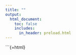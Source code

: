 ```yaml
---
title: ""
output:
  html_document:
    toc: false
    includes:
      in_header: preload.html
---
```


```{=html}
<script src="path/to/d3.v7.min.js" defer></script>
<script src="path/to/tom-select.complete.min.js" defer></script>
<link href="path/to/tom-select.bootstrap5.css" rel="stylesheet">
<link href="https://cdnjs.cloudflare.com/ajax/libs/font-awesome/6.5.0/css/all.min.css" rel="stylesheet">


<script src="path/to/d3.heatmap.js" defer></script>

<div id="heatmap-container">
  <svg></svg>
</div>
